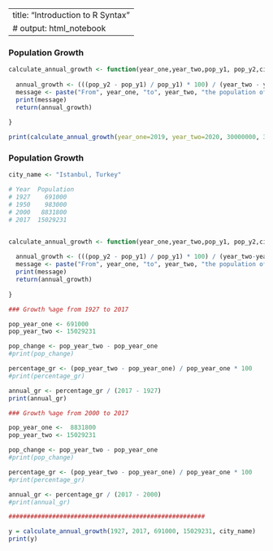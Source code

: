 
---
title: "Introduction to R Syntax"
# output: html_notebook
---

### Population Growth
```{r}

calculate_annual_growth <- function(year_one,year_two,pop_y1, pop_y2,city) {
  
  annual_growth <- (((pop_y2 - pop_y1) / pop_y1) * 100) / (year_two - year_one)
  message <- paste("From", year_one, "to", year_two, "the population of the country grew by approximately", annual_growth, "% each year.")
  print(message)
  return(annual_growth)
  
}

print(calculate_annual_growth(year_one=2019, year_two=2020, 30000000, 31000000))
```

### Population Growth
```{r}
city_name <- "Istanbul, Turkey"

# Year	Population
# 1927	  691000
# 1950	  983000
# 2000	 8831800
# 2017	15029231


calculate_annual_growth <- function(year_one,year_two,pop_y1, pop_y2,city) {
  
  annual_growth <- (((pop_y2 - pop_y1) / pop_y1) * 100) / (year_two-year_one)
  message <- paste("From", year_one, "to", year_two, "the population of", city, "grew by approximately", annual_growth, "% each year.")
  print(message)
  return(annual_growth)
  
}

### Growth %age from 1927 to 2017

pop_year_one <- 691000
pop_year_two <- 15029231

pop_change <- pop_year_two - pop_year_one
#print(pop_change)

percentage_gr <- (pop_year_two - pop_year_one) / pop_year_one * 100
#print(percentage_gr)

annual_gr <- percentage_gr / (2017 - 1927)
print(annual_gr)

### Growth %age from 2000 to 2017

pop_year_one <-  8831800
pop_year_two <- 15029231

pop_change <- pop_year_two - pop_year_one
#print(pop_change)

percentage_gr <- (pop_year_two - pop_year_one) / pop_year_one * 100
#print(percentage_gr)

annual_gr <- percentage_gr / (2017 - 2000)
#print(annual_gr)

######################################################

y = calculate_annual_growth(1927, 2017, 691000, 15029231, city_name)
print(y)

```






